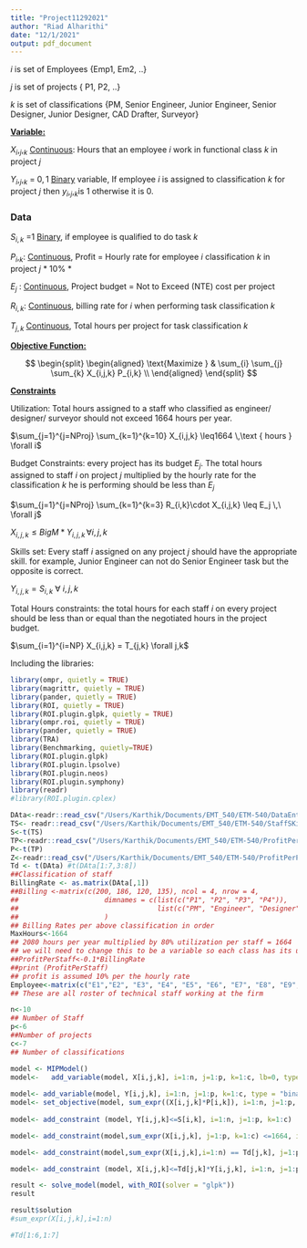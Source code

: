 ```yaml
---
title: "Project11292021"
author: "Riad Alharithi"
date: "12/1/2021"
output: pdf_document
---
```


$i$ is set of Employees {Emp1, Em2, ..}

$j$ is set of projects { P1, P2, ..}

$k$ is set of classifications {PM, Senior Engineer, Junior Engineer, Senior Designer, Junior Designer, CAD Drafter, Surveyor}

[**Variable:**]{.ul}

$X_i,_j,_k$ [Continuous]{.ul}: Hours that an employee $i$ work in functional class $k$ in project $j$

$Y_i,_j,_k$ = ${0, 1}$ [Binary]{.ul} variable, If employee $i$ is assigned to classification $k$ for project $j$ then $y_i,_j,_k$is 1 otherwise it is 0.

### Data

$S_{i,k}$ =1 [Binary]{.ul}, if employee is qualified to do task $k$

$P_i,_k$: [Continuous]{.ul}, Profit = Hourly rate for employee $i$ classification $k$ in project $j$ \* 10% \*

$E_j$ : [Continuous]{.ul}, Project budget = Not to Exceed (NTE) cost per project

$R_{i,k}$: [Continuous]{.ul}, billing rate for $i$ when performing task classification $k$

$T_{j,k}$ [Continuous]{.ul}, Total hours per project for task classification $k$

[**Objective Function:**]{.ul}

$$
 \begin{split}
 \begin{aligned}
    \text{Maximize  }   &  \sum_{i} \sum_{j} \sum_{k} X_{i,j,k} P_{i,k} \\
 \end{aligned}
 \end{split}
$$

[**Constraints**]{.ul}

Utilization: Total hours assigned to a staff who classified as engineer/ designer/ surveyor should not exceed 1664 hours per year.

$\sum_{j=1}^{j=NProj} \sum_{k=1}^{k=10} X_{i,j,k} \leq1664 \,\text { hours } \forall i$

Budget Constraints: every project has its budget $E_j$. The total hours assigned to staff $i$ on project $j$ multiplied by the hourly rate for the classification $k$ he is performing should be less than $E_j$

$\sum_{j=1}^{j=NProj} \sum_{k=1}^{k=3} R_{i,k}\cdot X_{i,j,k} \leq E_j \,\ \forall j$

$X_{i,j,k}\leq BigM * Y_{i,j,k} \,\forall i,j,k$

Skills set: Every staff $i$ assigned on any project $j$ should have the appropriate skill. for example, Junior Engineer can not do Senior Engineer task but the opposite is correct.

$Y_{i,j,k}= S_{i,k}\ \forall\ i, j, k$

Total Hours constraints: the total hours for each staff $i$ on every project should be less than or equal than the negotiated hours in the project budget.

$\sum_{i=1}^{i=NP} X_{i,j,k} = T_{j,k} \forall j,k$

Including the libraries:

```r
library(ompr, quietly = TRUE)
library(magrittr, quietly = TRUE)
library(pander, quietly = TRUE)
library(ROI, quietly = TRUE)
library(ROI.plugin.glpk, quietly = TRUE)
library(ompr.roi, quietly = TRUE)
library(pander, quietly = TRUE)
library(TRA)
library(Benchmarking, quietly=TRUE)
library(ROI.plugin.glpk)
library(ROI.plugin.lpsolve)
library(ROI.plugin.neos)
library(ROI.plugin.symphony)
library(readr)
#library(ROI.plugin.cplex)
```

```r

DAta<-readr::read_csv("/Users/Karthik/Documents/EMT_540/ETM-540/DataEntryFile.csv")
TS<- readr::read_csv("/Users/Karthik/Documents/EMT_540/ETM-540/StaffSKills.csv")
S<-t(TS)
TP<-readr::read_csv("/Users/Karthik/Documents/EMT_540/ETM-540/ProfitPerStaff.csv")
P<-t(TP)
Z<-readr::read_csv("/Users/Karthik/Documents/EMT_540/ETM-540/ProfitPerProjectPerClass.csv")
Td <- t(DAta) #t(DAta[1:7,3:8])
##Classification of staff
BillingRate <- as.matrix(DAta[,1]) 
##Billing <-matrix(c(200, 186, 120, 135), ncol = 4, nrow = 4,
##                     dimnames = c(list(c("P1", "P2", "P3", "P4")),
##                                  list(c("PM", "Engineer", "Designer", "Surveyor")))
##                     )
## Billing Rates per above classification in order
MaxHours<-1664
## 2080 hours per year multiplied by 80% utilization per staff = 1664
## we will need to change this to be a variable so each class has its ulitzation factor
##ProfitPerStaff<-0.1*BillingRate
##print (ProfitPerStaff)
## profit is assumed 10% per the hourly rate
Employee<-matrix(c("E1","E2", "E3", "E4", "E5", "E6", "E7", "E8", "E9", "E10"), ncol = 10)
## These are all roster of technical staff working at the firm 

n<-10
## Number of Staff
p<-6
##Number of projects
c<-7
## Number of classifications
```

```r
model <- MIPModel() 
model<-   add_variable(model, X[i,j,k], i=1:n, j=1:p, k=1:c, lb=0, type= "continuous")
  
model<- add_variable(model, Y[i,j,k], i=1:n, j=1:p, k=1:c, type = "binary") 
model<- set_objective(model, sum_expr((X[i,j,k]*P[i,k]), i=1:n, j=1:p, k=1:c), "max")
    
model<- add_constraint (model, Y[i,j,k]<=S[i,k], i=1:n, j=1:p, k=1:c)

model<- add_constraint(model,sum_expr(X[i,j,k], j=1:p, k=1:c) <=1664, i=1:n)

model<- add_constraint(model,sum_expr(X[i,j,k],i=1:n) == Td[j,k], j=1:p, k=1:c)

model<- add_constraint (model, X[i,j,k]<=Td[j,k]*Y[i,j,k], i=1:n, j=1:p, k=1:c)

result <- solve_model(model, with_ROI(solver = "glpk"))
result
```

```r
result$solution
#sum_expr(X[i,j,k],i=1:n)

#Td[1:6,1:7]

```
